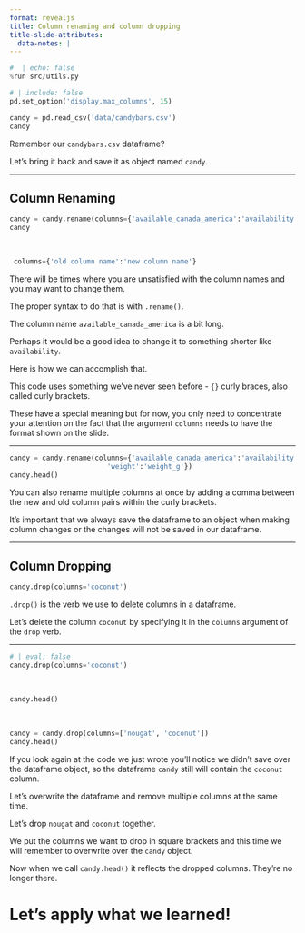 ```yaml
---
format: revealjs
title: Column renaming and column dropping
title-slide-attributes:
  data-notes: |
---
```


```python
#  | echo: false
%run src/utils.py
```

```python
# | include: false
pd.set_option('display.max_columns', 15)
```

```python
candy = pd.read_csv('data/candybars.csv')
candy
```

:::{.notes} 
Remember our `candybars.csv` dataframe?  

Let's bring it back and save it as object named `candy`.
:::

---

## Column Renaming

```python
candy = candy.rename(columns={'available_canada_america':'availability'})
candy
```

<br>

```python
 columns={'old column name':'new column name'}
```

:::{.notes} 
There will be times where you are unsatisfied with the column names and you may want to change them.  

The proper syntax to do that is with `.rename()`.  

The column name `available_canada_america` is a bit long. 

Perhaps it would be a good idea to change it to something shorter like `availability`. 

Here is how we can accomplish that.

This code uses something we've never seen before - `{}` curly braces, also called curly brackets.

These have a special meaning but for now, you only need to concentrate your attention on the fact that the argument `columns` needs to have the format shown on the slide.
:::

---

```python
candy = candy.rename(columns={'available_canada_america':'availability',
                        'weight':'weight_g'})
candy.head()
```



:::{.notes}
You can also rename multiple columns at once by adding a comma between the new and old column pairs within the curly brackets. 

It's important that we always save the dataframe to an object when making column changes or the changes will not be saved in our dataframe.
:::

---

## Column Dropping 

```python
candy.drop(columns='coconut')
```


:::{.notes}
`.drop()` is the verb we use to delete columns in a dataframe. 

Let's delete the column `coconut` by specifying it in the `columns` argument of the `drop` verb.
:::

---

```python
# | eval: false
candy.drop(columns='coconut')
```

<br>

```python
candy.head()
```

<br>

```python
candy = candy.drop(columns=['nougat', 'coconut'])
candy.head()
```


:::{.notes} 
If you look again at the code we just wrote you'll notice we didn't save over the dataframe object, so the dataframe `candy` still will contain the `coconut` column.

Let's overwrite the dataframe and remove multiple columns at the same time. 

Let's drop `nougat` and `coconut` together.

We put the columns we want to drop in square brackets and this time we will remember to overwrite over the `candy` object.

Now when we call `candy.head()` it reflects the dropped columns. They're no longer there.
:::


# Let’s apply what we learned!